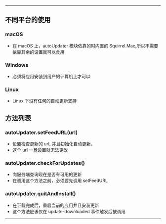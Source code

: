----
== 不同平台的使用 ==
=== macOS ===
* 在 macOS 上，autoUpdater 模块依靠的时内置的 Squirrel.Mac,所以不需要依靠其余的设置就可以食用
=== Windows ===
* 必须将应用安装到用户的计算机上才可以
=== Linux ===
* Linux 下没有任何的自动更新支持
== 方法列表 ==
=== autoUpdater.setFeedURL(url) ===
* 设置检查更新的 url, 并且初始化自动更新。
* 这个 url 一旦设置就无法更改
=== autoUpdater.checkForUpdates() ===
* 向服务端查询现在是否有可用的更新
* 在调用这个方法之前，必须要先调用 setFeedURL
=== autoUpdater.quitAndInstall() ===
* 在下载完成后，重启当前的应用并且安装更新
* 这个方法应该仅在 update-downloaded 事件触发后被调用
----